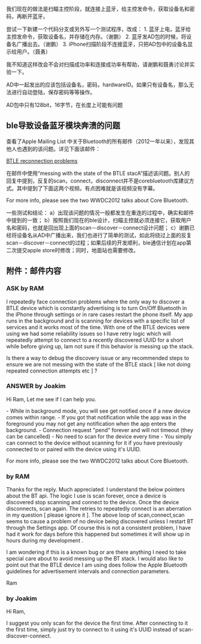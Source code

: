 我们现在的做法是扫瞄主控阶段，就连接上蓝牙，给主控发命令，获取设备名和密码，再断开蓝牙。

尝试一下新建一个代码分支或另外写一个测试程序，改成：
1. 蓝牙上电，蓝牙给主控发命令，获取设备名，并存储在内存。（谢鹏）
2. 蓝牙发AD包的时候，将设备名广播出去。（谢鹏）
3. iPhone扫描阶段不连接蓝牙，只把AD包中的设备名显示给用户。（聂勇）

我不知道这样改会不会对扫描成功率和连接成功率有帮助，请谢鹏和聂勇讨论并实验一下。

AD中一起发出的应该包括设备名，密码，hardwareID。如果只有设备名，那么无法进行自动登陆，保存密码等等操作。

AD包中只有128bit，16字节，在长度上可能有问题

== ble导致设备蓝牙模块奔溃的问题 ==
查看了Apple Mailing List 中关于Bluetooth的所有邮件（2012一年以来），发现其他人也遇到的该问题。详见下面该邮件：

[[http://lists.apple.com/archives/bluetooth-dev/2012/Aug/msg00130.html|BTLE reconnection problems]]


在邮件中使用“messing with the state of the BTLE stacA”描述该问题。别人的回复中提到，反复的scan，connect，disconnect并不是corebluetooth库建议方式。其中提到了下面这两个视频。有点困难就是该视频没有字幕。

For more info, please see the two WWDC2012 talks about Core Bluetooth.


一些测试和结论：
a）出现该问题的情况一般都发生在重连的过程中，确实和邮件中提到的一致；
b）按照我们现在的ble设计，扫瞄主控就必须连接它，获取用户名和密码，也就是回出现上面的scan－discover－connect设计问题；
c）谢鹏已经将设备名从AD中广播出来，我们也进行了简单的测试，如此将绕过上面的反复scan－discover－connect的过程；如果后续的开发顺利，ble通信计划在app第二次提交apple store时修改；同时，地面站也需要修改。

== 附件：邮件内容 ==
=== ASK by RAM ===
I repeatedly face connection problems where the only way to discover a BTLE device which is constantly advertising is to turn On/Off Bluetooth in the iPhone through settings or in rare cases restart the phone itself. My app runs in the background and is scanning for devices with a specific list of services and it works most of the time. With one of the BTLE devices were using we had some reliability issues so I have retry logic which will repeatedly attempt to connect to a recently discovered UUID for a short while before giving up, Iam not sure if this behavior is messing up the stack.

Is there a way to debug the discovery issue or any recommended steps to ensure we are not messing with the state of the BTLE stack [ like not doing repeated connection attempts etc ] ?

=== ANSWER by Joakim ===
Hi Ram,
Let me see if I can help you.

- While in background mode, you will see get notified once if a new device comes within range.
- If you got that notification while the app was in the foreground you may not get any notification when the app enters the background.
- Connection request "pend" forever and will not timeout (they can be cancelled)
- No need to scan for the device every time
- You simply can connect to the device without scanning for it if you have previously connected to or paired with the device using it's UUID.

For more info, please see the two WWDC2012 talks about Core Bluetooth.

=== by RAM ===
Thanks for the reply. Much appreciated. I understand the below pointers about the BT api. The logic I use is scan forever, once a device is discovered stop scanning and connect to the device. Once the device disconnects, scan again. The retries to repeatedly connect is an aberration in my question [ please ignore it ]. The above loop of scan,connect,scan seems to cause a problem of no device being discovered unless I restart BT through the Settings app. Of course this is not a consistent problem, I have had it work for days before this happened but sometimes it will show up in hours during my development .

I am wondering if this is a known bug or are there anything I need to take special care about to avoid messing up the BT stack. I would also like to point out that the BTLE device I am using does follow the Apple Bluetooth guidelines for advertisement intervals and connection parameters.

Ram

=== by Joakim ===
Hi Ram,

I suggest you only scan for the device the first time. After connecting to it the first time, simply just try to connect to it using it's UUID instead of scan-discover-connect.
